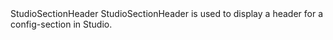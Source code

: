 
<Meta of={StudioSectionHeaderStories} />

<Heading level={1} size='small'>
  StudioSectionHeader
</Heading>
<Paragraph>
  StudioSectionHeader is used to display a header for a config-section in Studio.
</Paragraph>

<Canvas of={StudioSectionHeaderStories.Preview} />
